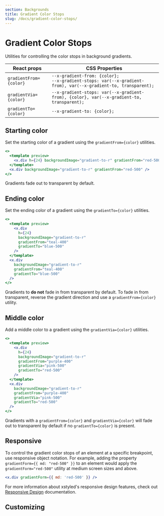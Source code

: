 ```yaml
---
section: Backgrounds
title: Gradient Color Stops
slug: /docs/gradient-color-stops/
---
```


# Gradient Color Stops

Utilities for controlling the color stops in background gradients.

<carbon-ad />

| React props            | CSS Properties                                                                                                      |
| ---------------------- | ------------------------------------------------------------------------------------------------------------------- |
| `gradientFrom={color}` | `--x-gradient-from: {color};`<br />`--x-gradient-stops: var(--x-gradient-from), var(--x-gradient-to, transparent);` |
| `gradientVia={color}`  | `--x-gradient-stops: var(--x-gradient-from), {color}, var(--x-gradient-to, transparent);`                           |
| `gradientTo={color}`   | `--x-gradient-to: {color};`                                                                                         |

## Starting color

Set the starting color of a gradient using the `gradientFrom={color}` utilities.

```jsx preview
<>
  <template preview>
    <x.div h={24} backgroundImage="gradient-to-r" gradientFrom="red-500" />
  </template>
  <x.div backgroundImage="gradient-to-r" gradientFrom="red-500" />
</>
```

Gradients fade out to transparent by default.

## Ending color

Set the ending color of a gradient using the `gradientTo={color}` utilities.

```jsx preview
<>
  <template preview>
    <x.div
      h={24}
      backgroundImage="gradient-to-r"
      gradientFrom="teal-400"
      gradientTo="blue-500"
    />
  </template>
  <x.div
    backgroundImage="gradient-to-r"
    gradientFrom="teal-400"
    gradientTo="blue-500"
  />
</>
```

Gradients to **do not** fade in from transparent by default. To fade in from transparent, reverse the gradient direction and use a `gradientFrom={color}` utility.

## Middle color

Add a middle color to a gradient using the `gradientVia={color}` utilities.

```jsx preview
<>
  <template preview>
    <x.div
      h={24}
      backgroundImage="gradient-to-r"
      gradientFrom="purple-400"
      gradientVia="pink-500"
      gradientTo="red-500"
    />
  </template>
  <x.div
    backgroundImage="gradient-to-r"
    gradientFrom="purple-400"
    gradientVia="pink-500"
    gradientTo="red-500"
  />
</>
```

Gradients with a `gradientFrom={color}` and `gradientVia={color}` will fade out to transparent by default if no `gradientTo={color}` is present.

## Responsive

To control the gradient color stops of an element at a specific breakpoint, use responsive object notation. For example, adding the property `gradientForm={{ md: "red-500" }}` to an element would apply the `gradientForm="red-500"` utility at medium screen sizes and above.

```jsx
<x.div gradientForm={{ md: 'red-500' }} />
```

For more information about xstyled's responsive design features, check out [Responsive Design](/docs/responsive-design/) documentation.

## Customizing


<CustomizeColors />
